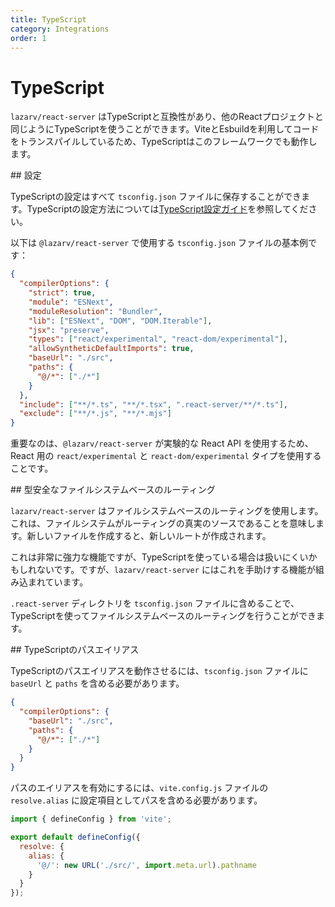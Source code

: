 ```yaml
---
title: TypeScript
category: Integrations
order: 1
---
```



# TypeScript

`lazarv/react-server` はTypeScriptと互換性があり、他のReactプロジェクトと同じようにTypeScriptを使うことができます。ViteとEsbuildを利用してコードをトランスパイルしているため、TypeScriptはこのフレームワークでも動作します。

<Link name="configuration">
## 設定
</Link>

TypeScriptの設定はすべて `tsconfig.json` ファイルに保存することができます。TypeScriptの設定方法については[TypeScript設定ガイド](https://www.typescriptlang.org/docs/handbook/tsconfig-json.html)を参照してください。

以下は `@lazarv/react-server` で使用する `tsconfig.json` ファイルの基本例です：

```json filename="./tsconfig.json"
{
  "compilerOptions": {
    "strict": true,
    "module": "ESNext",
    "moduleResolution": "Bundler",
    "lib": ["ESNext", "DOM", "DOM.Iterable"],
    "jsx": "preserve",
    "types": ["react/experimental", "react-dom/experimental"],
    "allowSyntheticDefaultImports": true,
    "baseUrl": "./src",
    "paths": {
      "@/*": ["./*"]
    }
  },
  "include": ["**/*.ts", "**/*.tsx", ".react-server/**/*.ts"],
  "exclude": ["**/*.js", "**/*.mjs"]
}
```

重要なのは、`@lazarv/react-server` が実験的な React API を使用するため、React 用の `react/experimental` と `react-dom/experimental` タイプを使用することです。

<Link name="typescript-file-system-routing">
## 型安全なファイルシステムベースのルーティング
</Link>

`lazarv/react-server` はファイルシステムベースのルーティングを使用します。これは、ファイルシステムがルーティングの真実のソースであることを意味します。新しいファイルを作成すると、新しいルートが作成されます。

これは非常に強力な機能ですが、TypeScriptを使っている場合は扱いにくいかもしれないです。ですが、`lazarv/react-server` にはこれを手助けする機能が組み込まれています。

`.react-server` ディレクトリを `tsconfig.json` ファイルに含めることで、TypeScriptを使ってファイルシステムベースのルーティングを行うことができます。

<Link name="typescript-path-aliases">
## TypeScriptのパスエイリアス
</Link>

TypeScriptのパスエイリアスを動作させるには、`tsconfig.json` ファイルに `baseUrl` と `paths` を含める必要があります。

```json filename="./tsconfig.json"
{
  "compilerOptions": {
    "baseUrl": "./src",
    "paths": {
      "@/*": ["./*"]
    }
  }
}
```

パスのエイリアスを有効にするには、`vite.config.js` ファイルの `resolve.alias` に設定項目としてパスを含める必要があります。

```js filename="./vite.config.mjs"
import { defineConfig } from 'vite';

export default defineConfig({
  resolve: {
    alias: {
      '@/': new URL('./src/', import.meta.url).pathname
    }
  }
});
```
